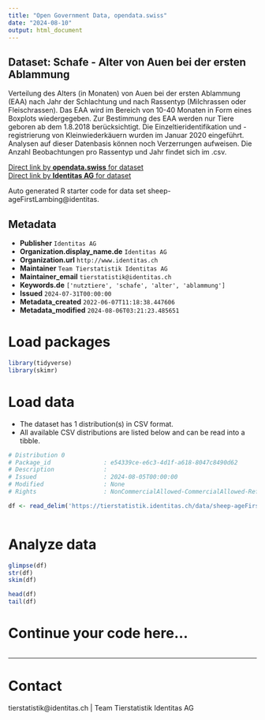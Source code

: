 ```yaml
---
title: "Open Government Data, opendata.swiss"
date: "2024-08-10"
output: html_document
---
```


## Dataset: Schafe - Alter von Auen bei der ersten Ablammung

Verteilung des Alters (in Monaten) von Auen bei der ersten Ablammung (EAA) nach Jahr der Schlachtung und nach Rassentyp (Milchrassen oder Fleischrassen). Das EAA wird im Bereich von 10-40 Monaten in Form eines Boxplots wiedergegeben. Zur Bestimmung des EAA werden nur Tiere geboren ab dem 1.8.2018 berücksichtigt. Die Einzeltieridentifikation und -registrierung von Kleinwiederkäuern wurden im Januar 2020 eingeführt. Analysen auf dieser Datenbasis können noch Verzerrungen aufweisen. Die Anzahl Beobachtungen pro Rassentyp und Jahr findet sich im .csv.

[Direct link by **opendata.swiss** for dataset](https://opendata.swiss/de/dataset/schafe-alter-von-auen-bei-der-ersten-ablammung)<br>
[Direct link by **Identitas AG** for dataset](https://tierstatistik.identitas.ch/)

Auto generated R starter code for data set sheep-ageFirstLambing@identitas.

## Metadata

- **Publisher** `Identitas AG`
- **Organization.display_name.de** `Identitas AG`
- **Organization.url** `http://www.identitas.ch`
- **Maintainer** `Team Tierstatistik Identitas AG`
- **Maintainer_email** `tierstatistik@identitas.ch`
- **Keywords.de** `['nutztiere', 'schafe', 'alter', 'ablammung']`
- **Issued** `2024-07-31T00:00:00`
- **Metadata_created** `2022-06-07T11:18:38.447606`
- **Metadata_modified** `2024-08-06T03:21:23.485651`


# Load packages

```r

library(tidyverse)
library(skimr)

```

# Load data

-   The dataset has 1 distribution(s) in CSV format.
-   All available CSV distributions are listed below and can be read into a tibble.

```r

# Distribution 0
# Package_id               : e54339ce-e6c3-4d1f-a618-8047c8490d62
# Description              : 
# Issued                   : 2024-08-05T00:00:00
# Modified                 : None
# Rights                   : NonCommercialAllowed-CommercialAllowed-ReferenceRequired

df <- read_delim('https://tierstatistik.identitas.ch/data/sheep-ageFirstLambing.csv')



```

# Analyze data

```r

glimpse(df)
str(df)
skim(df)

head(df)
tail(df)

```

# Continue your code here...

```r

```

------------------------------------------------------------------------

# Contact

tierstatistik@identitas.ch | Team Tierstatistik Identitas AG
